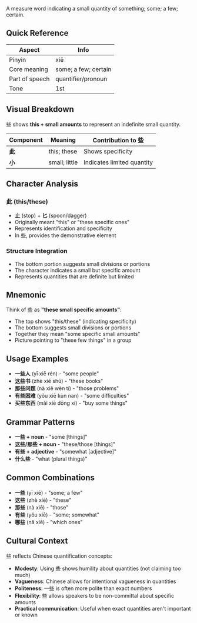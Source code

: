 A measure word indicating a small quantity of something; some; a few; certain.

## Quick Reference

| Aspect         | Info                 |
| -------------- | -------------------- |
| Pinyin         | xiē                  |
| Core meaning   | some; a few; certain |
| Part of speech | quantifier/pronoun   |
| Tone           | 1st                  |

## Visual Breakdown

些 shows **this + small amounts** to represent an indefinite small quantity.

| Component | Meaning       | Contribution to 些         |
| --------- | ------------- | -------------------------- |
| **此**    | this; these   | Shows specificity          |
| **小**    | small; little | Indicates limited quantity |

## Character Analysis

### 此 (this/these)

- **止** (stop) + **匕** (spoon/dagger)
- Originally meant "this" or "these specific ones"
- Represents identification and specificity
- In 些, provides the demonstrative element

### Structure Integration

- The bottom portion suggests small divisions or portions
- The character indicates a small but specific amount
- Represents quantities that are definite but limited

## Mnemonic

Think of 些 as **"these small specific amounts"**:

- The top shows "this/these" (indicating specificity)
- The bottom suggests small divisions or portions
- Together they mean "some specific small amounts"
- Picture pointing to "these few things" in a group

## Usage Examples

- **一些人** (yī xiē rén) - "some people"
- **这些书** (zhè xiē shū) - "these books"
- **那些问题** (nà xiē wèn tí) - "those problems"
- **有些困难** (yǒu xiē kùn nan) - "some difficulties"
- **买些东西** (mǎi xiē dōng xi) - "buy some things"

## Grammar Patterns

- **一些 + noun** - "some [things]"
- **这些/那些 + noun** - "these/those [things]"
- **有些 + adjective** - "somewhat [adjective]"
- **什么些** - "what (plural things)"

## Common Combinations

- **一些** (yī xiē) - "some; a few"
- **这些** (zhè xiē) - "these"
- **那些** (nà xiē) - "those"
- **有些** (yǒu xiē) - "some; somewhat"
- **哪些** (nǎ xiē) - "which ones"

## Cultural Context

些 reflects Chinese quantification concepts:

- **Modesty**: Using 些 shows humility about quantities (not claiming too much)
- **Vagueness**: Chinese allows for intentional vagueness in quantities
- **Politeness**: 一些 is often more polite than exact numbers
- **Flexibility**: 些 allows speakers to be non-committal about specific amounts
- **Practical communication**: Useful when exact quantities aren't important or known
